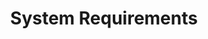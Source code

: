 ---
title: System Requirements
sidebarTitle: "System Requirements"
description: "Elevate Your Cybersecurity with Open Source SIEM and XDR"
---